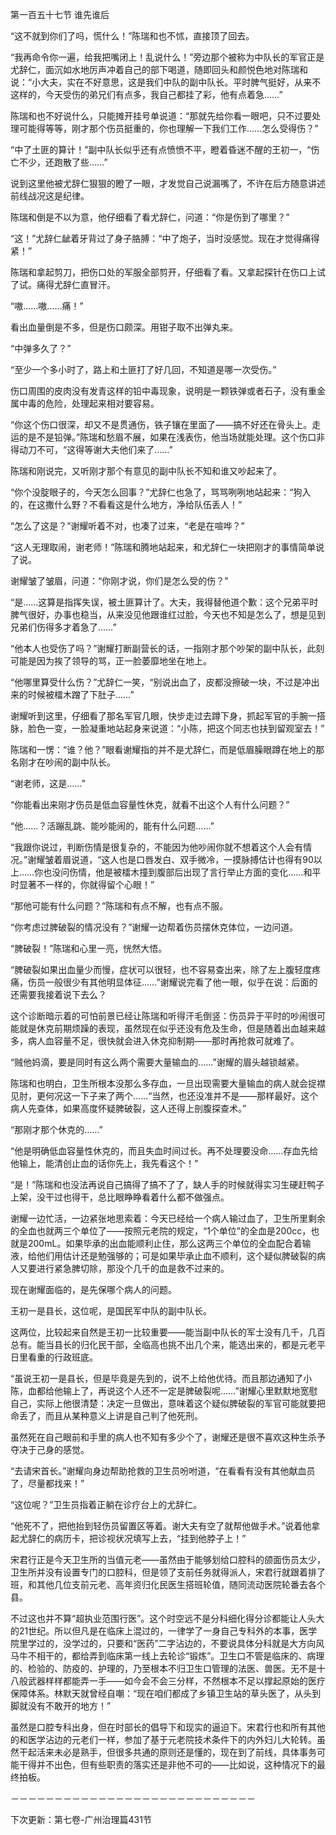 

第一百五十七节 谁先谁后

“这不就到你们了吗，慌什么！”陈瑞和也不怵，直接顶了回去。

“我再命令你一遍，给我把嘴闭上！乱说什么！”旁边那个被称为中队长的军官正是尤辞仁，面沉如水地厉声冲着自己的部下喝道，随即回头和颜悦色地对陈瑞和说：“小大夫，实在不好意思，这是我们中队的副中队长。平时脾气挺好，从来不这样的，今天受伤的弟兄们有点多，我自己都挂了彩，他有点着急……”

陈瑞和也不好说什么，只能摊开挂号单说道：“那就先给你看一眼吧，只不过要处理可能得等等，刚才那个伤员挺重的，你也理解一下我们工作……怎么受得伤？”

“中了土匪的算计！”副中队长似乎还有点愤愤不平，瞪着昏迷不醒的王初一，“伤亡不少，还跑散了些……”

说到这里他被尤辞仁狠狠的瞪了一眼，才发觉自己说漏嘴了，不许在后方随意讲述前线战况这是纪律。

陈瑞和倒是不以为意，他仔细看了看尤辞仁，问道：“你是伤到了哪里？”

“这！”尤辞仁龇着牙背过了身子胳膊：“中了炮子，当时没感觉。现在才觉得痛得紧！”

陈瑞和拿起剪刀，把伤口处的军服全部剪开，仔细看了看。又拿起探针在伤口上试了试。痛得尤辞仁直冒汗。

“嗷……嗷……痛！”

看出血量倒是不多，但是伤口颇深。用钳子取不出弹丸来。

“中弹多久了？”

“至少一个多小时了，路上和土匪打了好几回，不知道是哪一次受伤。”

伤口周围的皮肉没有发青这样的铅中毒现象，说明是一颗铁弹或者石子，没有重金属中毒的危险，处理起来相对要容易。

“你这个伤口很深，却又不是贯通伤，铁子镶在里面了――搞不好还在骨头上。走运的是不是铅弹。”陈瑞和愁眉不展，如果在浅表伤，他当场就能处理。这个伤口非得动刀不可，“这得等谢大夫他们来了……”

陈瑞和刚说完，又听刚才那个有意见的副中队长不知和谁又吵起来了。

“你个没腚眼子的，今天怎么回事？”尤辞仁也急了，骂骂咧咧地站起来：“狗入的，在这撒什么野？不看看这是什么地方，净给队伍丢人！”

“怎么了这是？”谢耀听着不对，也凑了过来，“老是在喧哗？”

“这人无理取闹，谢老师！”陈瑞和腾地站起来，和尤辞仁一块把刚才的事情简单说了说。

谢耀皱了皱眉，问道：“你刚才说，你们是怎么受的伤？”

“是……这算是指挥失误，被土匪算计了。大夫，我得替他道个歉：这个兄弟平时脾气很好，办事也稳当，从来没见他跟谁红过脸，今天也不知是怎么了，想是见到兄弟们伤得多才着急了……”

“他本人也受伤了吗？”谢耀打断副营长的话，一指刚才那个吵架的副中队长，此刻可能是因为挨了领导的骂，正一脸萎靡地坐在地上。

“他哪里算受什么伤？”尤辞仁一笑，“别说出血了，皮都没擦破一块，不过是冲出来的时候被檑木蹭了下肚子……”

谢耀听到这里，仔细看了那名军官几眼，快步走过去蹲下身，抓起军官的手腕一搭脉，脸色一变，一脸凝重地站起身来说道：“小陈，把这个同志也扶到留观室去！”

陈瑞和一愣：“谁？他？”眼看谢耀指的并不是尤辞仁，而是低眉臊眼蹲在地上的那名刚才在吵闹的副中队长。

“谢老师，这是……”

“你能看出来刚才伤员是低血容量性休克，就看不出这个人有什么问题？”

“他……？活蹦乱跳、能吵能闹的，能有什么问题……”

“我跟你说过，判断伤情是很复杂的，不能因为他吵闹你就不想着这个人会有情况。”谢耀皱着眉说道，“这人也是口唇发白、双手微冷，一摸脉搏估计也得有90以上……你也没问伤情，他是被檑木撞到腹部后出现了言行举止方面的变化……和平时显著不一样的，你就得留个心眼！”

“那他可能有什么问题？”陈瑞和有点不解，也有点不服。

“你考虑过脾破裂的情况没有？”谢耀一边帮着伤员摆休克体位，一边问道。

“脾破裂！”陈瑞和心里一亮，恍然大悟。

“脾破裂如果出血量少而慢，症状可以很轻，也不容易查出来，除了左上腹轻度疼痛，伤员一般很少有其他明显体征……”谢耀说完看了他一眼，似乎在说：后面的还需要我接着说下去么？

这个诊断暗示着的可怕前景已经让陈瑞和听得汗毛倒竖：伤员异于平时的吵闹很可能就是休克前期烦躁的表现，虽然现在似乎还没有危及生命，但是随着出血越来越多，病人血容量不足，很快就会进入休克抑制期——那时再抢救可就难了。

“贼他妈滴，要是同时有这么两个需要大量输血的……”谢耀的眉头越锁越紧。

陈瑞和也明白，卫生所根本没那么多存血，一旦出现需要大量输血的病人就会捉襟见肘，更何况这一下子来了两个……“当然，也还没准并不是——那样最好。这个病人先查体，如果高度怀疑脾破裂，这人还得上剖腹探查术。”

“那刚才那个休克的……”

“他是明确低血容量性休克的，而且失血时间过长。再不处理要没命……存血先给他输上，能清创止血的话你先上，我先看这个！”

“是！”陈瑞和也没法再说自己搞得了搞不了了，缺人手的时候就得实习生硬赶鸭子上架，没干过也得干，总比眼睁睁看着什么都不做强点。

谢耀一边忙活，一边紧张地思索着：今天已经给一个病人输过血了，卫生所里剩余的全血也就两三个单位了――按照元老院的规定，“1个单位”的全血是200cc，也就是200mL。如果毕承的出血能顺利止住，那么这两三个单位的全血配合着输液，给他们用估计还是勉强够的；可是如果毕承止血不顺利，这个疑似脾破裂的病人又要进行紧急脾切除，那没个几千的血是救不过来的。

现在谢耀面临的，是先保哪个病人的问题。

王初一是县长，这位呢，是国民军中队的副中队长。

这两位，比较起来自然是王初一比较重要――能当副中队长的军士没有几千，几百总有。能当县长的归化民干部，全临高也挑不出几个来，能选出来的，都是元老平日里看重的行政班底。

“虽说王初一是县长，但是毕竟是先到的，说不上给他优待。而且那边通知了小陈，血都给他输上了，再说这个人还不一定是脾破裂呢……”谢耀心里默默地宽慰自己，实际上他很清楚：决定一旦做出，意味着这个疑似脾破裂的军官可能就要把命丢了，而且从某种意义上讲是自己判了他死刑。

虽然死在自己眼前和手里的病人也不知有多少个了，谢耀还是很不喜欢这种生杀予夺决于己身的感觉。

“去请宋首长。”谢耀向身边帮助抢救的卫生员吩咐道，“在看看有没有其他献血员了，尽量都找来！”

“这位呢？”卫生员指着正躺在诊疗台上的尤辞仁。

“他死不了，把他抬到轻伤员留置区等着。谢大夫有空了就帮他做手术。”说着他拿起尤辞仁的病历卡，把诊视状况填写上去，“挂到他脖子上！”

宋君行正是今天卫生所的当值元老――虽然由于能够划给口腔科的颌面伤员太少，卫生所并没有设置专门的口腔科，但是领了支前任务就得派人，宋君行就跟着排了班，和其他几位支前元老、高年资归化民医生搭班轮值，随同流动医院轮番去各个县。

不过这也并不算“超执业范围行医”。这个时空远不是分科细化得分诊都能让人头大的21世纪。所以但凡是在临床上混过的，一律学了一身自己专科外的本事，医学院里学过的，没学过的，只要和“医药”二字沾边的，不要说具体分科就是大方向风马牛不相干的，都给弄到临床第一线上去轮诊“锻炼”。卫生口不管是临床的、病理的、检验的、防疫的、护理的，乃至根本不归卫生口管理的法医、兽医。无不是十八般武器样样都能弄一手――如今会不会三分样，不然根本不足以撑起原始的医疗保障体系。林默天就曾经自嘲：“现在咱们都成了乡镇卫生站的草头医了，从头到脚就没有不敢开的地方！”

虽然是口腔专科出身，但在时部长的倡导下和现实的逼迫下。宋君行也和所有其他的和医学沾边的元老们一样，参加了基于元老院技术条件下的内外妇儿大轮转。虽然干起活来未必是熟手，但很多共通的原则还是懂的，现在到了前线，具体事务可能干得并不出色，但有些职责的落实还是非他不可的――比如说，这种情况下的最终拍板。

－－－－－－－－－－－－－－－－－－－－－－－－－－－－

下次更新：第七卷-广州治理篇431节

